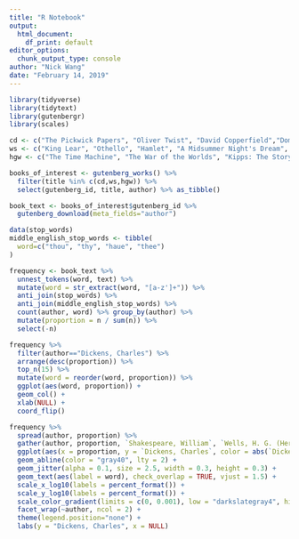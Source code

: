 ```yaml
---
title: "R Notebook"
output: 
  html_document: 
    df_print: default
editor_options: 
  chunk_output_type: console
author: "Nick Wang"
date: "February 14, 2019"
---
```


```r
library(tidyverse)
library(tidytext)
library(gutenbergr)
library(scales)
```

```r
cd <- c("The Pickwick Papers", "Oliver Twist", "David Copperfield","Dombey and Son", "Our Mutual Friend", "Little Dorrit", "Nicholas Nickleby", "Bleak House", "Great Expectations")
ws <- c("King Lear", "Othello", "Hamlet", "A Midsummer Night's Dream", "Romeo and Juliet", "The Taming of the Shrew")
hgw <- c("The Time Machine", "The War of the Worlds", "Kipps: The Story of a Simple Soul", "Tono-Bungay", "Ann Veronica: A Modern Love Story", "The History of Mr. Polly", "Mr. Britling Sees It Through")

books_of_interest <- gutenberg_works() %>%
  filter(title %in% c(cd,ws,hgw)) %>%
  select(gutenberg_id, title, author) %>% as_tibble()
```

```r
book_text <- books_of_interest$gutenberg_id %>%
  gutenberg_download(meta_fields="author")
```

```r
data(stop_words)
middle_english_stop_words <- tibble(
  word=c("thou", "thy", "haue", "thee")
)

frequency <- book_text %>% 
  unnest_tokens(word, text) %>% 
  mutate(word = str_extract(word, "[a-z']+")) %>%
  anti_join(stop_words) %>%
  anti_join(middle_english_stop_words) %>%
  count(author, word) %>% group_by(author) %>%
  mutate(proportion = n / sum(n)) %>%
  select(-n)
```

```r
frequency %>%
  filter(author=="Dickens, Charles") %>%
  arrange(desc(proportion)) %>% 
  top_n(15) %>%
  mutate(word = reorder(word, proportion)) %>%
  ggplot(aes(word, proportion)) +
  geom_col() +
  xlab(NULL) +
  coord_flip()
```


```r
frequency %>%
  spread(author, proportion) %>%
  gather(author, proportion, `Shakespeare, William`, `Wells, H. G. (Herbert George)`) %>%
  ggplot(aes(x = proportion, y = `Dickens, Charles`, color = abs(`Dickens, Charles` - proportion))) +
  geom_abline(color = "gray40", lty = 2) +
  geom_jitter(alpha = 0.1, size = 2.5, width = 0.3, height = 0.3) +
  geom_text(aes(label = word), check_overlap = TRUE, vjust = 1.5) +
  scale_x_log10(labels = percent_format()) +
  scale_y_log10(labels = percent_format()) +
  scale_color_gradient(limits = c(0, 0.001), low = "darkslategray4", high = "gray75") +
  facet_wrap(~author, ncol = 2) +
  theme(legend.position="none") +
  labs(y = "Dickens, Charles", x = NULL)
```

